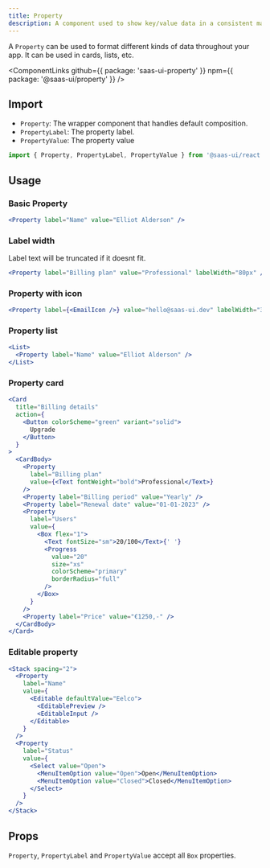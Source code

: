 ```yaml
---
title: Property
description: A component used to show key/value data in a consistent manner.
---
```


A `Property` can be used to format different kinds of data throughout your app.
It can be used in cards, lists, etc.

<ComponentLinks
  github={{ package: 'saas-ui-property' }}
  npm={{ package: '@saas-ui/property' }}
/>

## Import

- `Property`: The wrapper component that handles default composition.
- `PropertyLabel`: The property label.
- `PropertyValue`: The property value

```ts
import { Property, PropertyLabel, PropertyValue } from '@saas-ui/react'
```

## Usage

### Basic Property

```jsx
<Property label="Name" value="Elliot Alderson" />
```

### Label width

Label text will be truncated if it doesnt fit.

```jsx
<Property label="Billing plan" value="Professional" labelWidth="80px" />
```

### Property with icon

```jsx
<Property label={<EmailIcon />} value="hello@saas-ui.dev" labelWidth="32px" />
```

### Property list

```jsx
<List>
  <Property label="Name" value="Elliot Alderson" />
</List>
```

### Property card

```jsx
<Card
  title="Billing details"
  action={
    <Button colorScheme="green" variant="solid">
      Upgrade
    </Button>
  }
>
  <CardBody>
    <Property
      label="Billing plan"
      value={<Text fontWeight="bold">Professional</Text>}
    />
    <Property label="Billing period" value="Yearly" />
    <Property label="Renewal date" value="01-01-2023" />
    <Property
      label="Users"
      value={
        <Box flex="1">
          <Text fontSize="sm">20/100</Text>{' '}
          <Progress
            value="20"
            size="xs"
            colorScheme="primary"
            borderRadius="full"
          />
        </Box>
      }
    />
    <Property label="Price" value="€1250,-" />
  </CardBody>
</Card>
```

### Editable property

```jsx
<Stack spacing="2">
  <Property
    label="Name"
    value={
      <Editable defaultValue="Eelco">
        <EditablePreview />
        <EditableInput />
      </Editable>
    }
  />
  <Property
    label="Status"
    value={
      <Select value="Open">
        <MenuItemOption value="Open">Open</MenuItemOption>
        <MenuItemOption value="Closed">Closed</MenuItemOption>
      </Select>
    }
  />
</Stack>
```

## Props

`Property`, `PropertyLabel` and `PropertyValue` accept all `Box` properties.

<PropsTable of="Property" />

